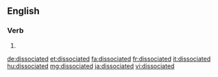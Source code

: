 ==English==

===Verb===
{{head|en}}

# {{en-past of|dissociate}}

[[de:dissociated]]
[[et:dissociated]]
[[fa:dissociated]]
[[fr:dissociated]]
[[it:dissociated]]
[[hu:dissociated]]
[[mg:dissociated]]
[[ja:dissociated]]
[[vi:dissociated]]